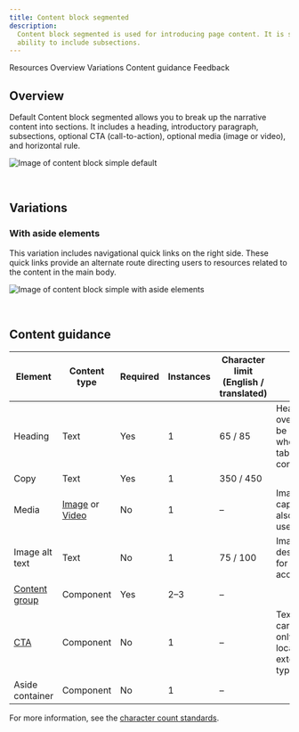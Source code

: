 ```yaml
---
title: Content block segmented
description:
  Content block segmented is used for introducing page content. It is similar to Content block simple but has added
  ability to include subsections.
---
```



<ComponentDescription name="Content block segmented" type="layout" />

<AnchorLinks>

<AnchorLink>Resources</AnchorLink>
<AnchorLink>Overview</AnchorLink>
<AnchorLink>Variations</AnchorLink>
<AnchorLink>Content guidance</AnchorLink>
<AnchorLink>Feedback</AnchorLink>

</AnchorLinks>

<ResourceLinks name="Content block segmented" type="layout" />

## Overview

Default Content block segmented allows you to break up the narrative content into sections. It includes a heading,
introductory paragraph, subsections, optional CTA (call-to-action), optional media (image or video), and horizontal
rule.

![Image of content block simple default](../../images/pattern/content-block-segmented/content-block-segmented.jpg)

<br />

## Variations

### With aside elements

This variation includes navigational quick links on the right side. These quick links provide an alternate route
directing users to resources related to the content in the main body.

![Image of content block simple with aside elements](../../images/pattern/content-block-segmented/content-block-segmented-with-aside-elements.jpg)

<br />

## Content guidance

| Element                                                                         | Content type                                                                                                                       | Required | Instances   | Character limit <br/>(English / translated)    | Notes                                                           |
| --------------------------------------------------------------------------------| ---------------------------------------------------------------------------------------------------------------------------------- | -------- | ----------- | ---------------------------------------------- | --------------------------------------------------------------- |
| Heading                                                                         | Text                                                                                                                               | Yes      | 1           | 65 / 85                                        | Heading override can be used when using table of contents.      |
| Copy                                                                            | Text                                                                                                                               | Yes      | 1           | 350 / 450                                      |                                                                 |
| Media                                                                           | [Image](https://www.ibm.com/standards/carbon/components/images/) or [Video](https://www.ibm.com/standards/carbon/components/video) | No       | 1           | –                                              | Image with caption may also be used.                            |                              |
| Image alt text                                                                  | Text                                                                                                                               | No       | 1           | 75 / 100                                       | Image description for accessibility.                            |
| [Content group](https://www.ibm.com/standards/carbon/components/content-group)  | Component                                                                                                                          | Yes      | 2–3         | –                                              |                                                                 | 
| [CTA](https://www.ibm.com/standards/carbon/components/cta/)                | Component                                                                                                                          | No       | 1           | –                                              | Text and card styles only; jump, local, or external types only. |
| Aside container                                                                 | Component                                                                                                                          | No       | 1           | –                                              |                                                                 |

For more information, see the
[character count standards](https://www.ibm.com/standards/carbon/guidelines/content#character-count-standards).

<ComponentFooter name="Content block segmented" type="layout" />
